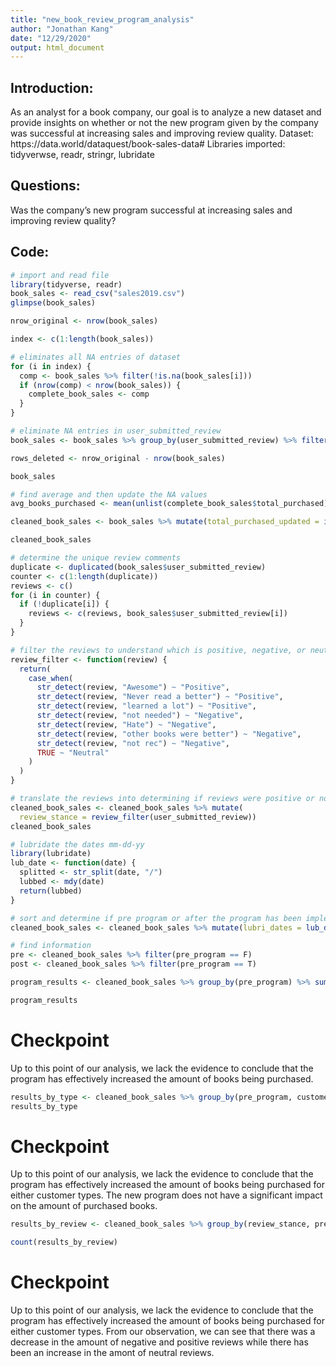 ```yaml
---
title: "new_book_review_program_analysis"
author: "Jonathan Kang"
date: "12/29/2020"
output: html_document
---
```


## Introduction:
  As an analyst for a book company, our goal is to analyze a new dataset and provide insights on whether or not the new program given by the company was successful at increasing sales and improving review quality. Dataset: https://data.world/dataquest/book-sales-data#
  Libraries imported: tidyverwse, readr, stringr, lubridate

## Questions:
  Was the company's new program successful at increasing sales and improving review quality?
  
## Code:
```r
# import and read file
library(tidyverse, readr)
book_sales <- read_csv("sales2019.csv")
glimpse(book_sales)

nrow_original <- nrow(book_sales)

index <- c(1:length(book_sales))

# eliminates all NA entries of dataset
for (i in index) {
  comp <- book_sales %>% filter(!is.na(book_sales[i]))
  if (nrow(comp) < nrow(book_sales)) {
    complete_book_sales <- comp
  }
}

# eliminate NA entries in user_submitted_review
book_sales <- book_sales %>% group_by(user_submitted_review) %>% filter(!is.na(user_submitted_review))

rows_deleted <- nrow_original - nrow(book_sales)

book_sales

```

```r
# find average and then update the NA values
avg_books_purchased <- mean(unlist(complete_book_sales$total_purchased))

cleaned_book_sales <- book_sales %>% mutate(total_purchased_updated = if_else(!is.na(total_purchased), total_purchased, avg_books_purchased) )

cleaned_book_sales

```

``` r
# determine the unique review comments
duplicate <- duplicated(book_sales$user_submitted_review)
counter <- c(1:length(duplicate))
reviews <- c()
for (i in counter) {
  if (!duplicate[i]) {
    reviews <- c(reviews, book_sales$user_submitted_review[i])
  }
}

# filter the reviews to understand which is positive, negative, or neutral
review_filter <- function(review) {
  return(
    case_when(
      str_detect(review, "Awesome") ~ "Positive",
      str_detect(review, "Never read a better") ~ "Positive",
      str_detect(review, "learned a lot") ~ "Positive",
      str_detect(review, "not needed") ~ "Negative",
      str_detect(review, "Hate") ~ "Negative",
      str_detect(review, "other books were better") ~ "Negative",
      str_detect(review, "not rec") ~ "Negative",
      TRUE ~ "Neutral"
    )
  )
}

# translate the reviews into determining if reviews were positive or not
cleaned_book_sales <- cleaned_book_sales %>% mutate(
  review_stance = review_filter(user_submitted_review))
cleaned_book_sales

```
``` r
# lubridate the dates mm-dd-yy
library(lubridate)
lub_date <- function(date) {
  splitted <- str_split(date, "/")
  lubbed <- mdy(date)
  return(lubbed)
}

# sort and determine if pre program or after the program has been implemented
cleaned_book_sales <- cleaned_book_sales %>% mutate(lubri_dates = lub_date(date), pre_program = if_else(lubri_dates < ymd("19/7/1"), T, F)) %>% arrange(lubri_dates)

# find information
pre <- cleaned_book_sales %>% filter(pre_program == F)
post <- cleaned_book_sales %>% filter(pre_program == T)

program_results <- cleaned_book_sales %>% group_by(pre_program) %>% summarise(mean(total_purchased_updated))

program_results
```
# Checkpoint
  Up to this point of our analysis, we lack the evidence to conclude that the program has effectively increased the amount of books being purchased. 

``` r
results_by_type <- cleaned_book_sales %>% group_by(pre_program, customer_type) %>% summarise(mean(total_purchased_updated))
results_by_type
```
# Checkpoint
  Up to this point of our analysis, we lack the evidence to conclude that the program has effectively increased the amount of books being purchased for either customer types. The new program does not have a significant impact on the amount of purchased books.

```r
results_by_review <- cleaned_book_sales %>% group_by(review_stance, pre_program) %>% summarise((review_stance))

count(results_by_review)
```

# Checkpoint
  Up to this point of our analysis, we lack the evidence to conclude that the program has effectively increased the amount of books being purchased for either customer types.
  From our observation, we can see that there was a decrease in the amount of negative and positive reviews while there has been an increase in the amont of neutral reviews.












